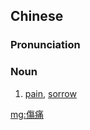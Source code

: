 {{also|伤痛}}
==Chinese==
{{zh-forms|s=伤痛}}

===Pronunciation===
{{zh-pron
|m=shāngtòng
|h=pfs=sông-thung
|mn=siong-thiàⁿ
|cat=n
}}

===Noun===
{{zh-noun}}

# [[pain]], [[sorrow]]

[[mg:傷痛]]